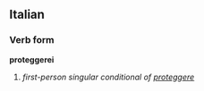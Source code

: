 ==Italian==
===Verb form===
'''proteggerei'''

# ''first-person singular conditional of [[proteggere]]''